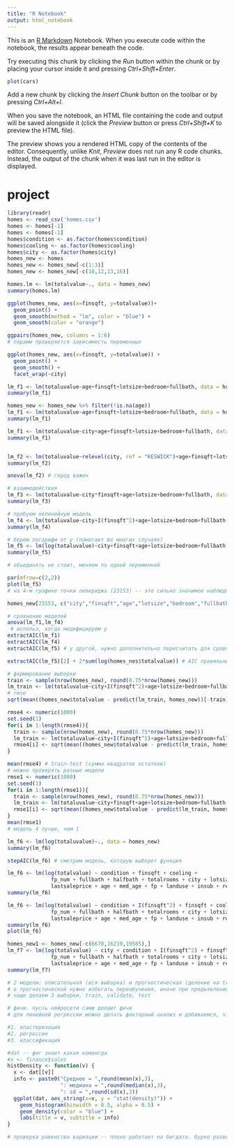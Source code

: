 ---
title: "R Notebook"
output: html_notebook
---

This is an [R Markdown](http://rmarkdown.rstudio.com) Notebook. When you execute code within the notebook, the results appear beneath the code. 

Try executing this chunk by clicking the *Run* button within the chunk or by placing your cursor inside it and pressing *Ctrl+Shift+Enter*. 

```{r}
plot(cars)
```

Add a new chunk by clicking the *Insert Chunk* button on the toolbar or by pressing *Ctrl+Alt+I*.

When you save the notebook, an HTML file containing the code and output will be saved alongside it (click the *Preview* button or press *Ctrl+Shift+K* to preview the HTML file).

The preview shows you a rendered HTML copy of the contents of the editor. Consequently, unlike *Knit*, *Preview* does not run any R code chunks. Instead, the output of the chunk when it was last run in the editor is displayed.

# project
```{r}

library(readr)
homes <- read_csv('homes.csv')
homes <- homes[-1]
homes <- homes[-1]
homes$condition <- as.factor(homes$condition)
homes$cooling <- as.factor(homes$cooling)
homes$city <- as.factor(homes$city)
homes_new <- homes
homes_new <- homes_new[-c(1:3)]
homes_new <- homes_new[-c(10,12,13,16)]

homes.lm <- lm(totalvalue~., data = homes_new)
summary(homes.lm)

ggplot(homes_new, aes(x=finsqft, y=totalvalue))+
  geom_point() +
  geom_smooth(method = "lm", color = "blue") +
  geom_smooth(color = "orange")

ggpairs(homes_new, columns = 1:6)
# парами проверяется зависимость переменных

ggplot(homes_new, aes(x=finsqft, y=totalvalue)) +
  geom_point() +
  geom_smooth() +
  facet_wrap(~city)

lm_f1 <- lm(totaluvalue~age+finsqft+lotsize+bedroom+fullbath, data = homes_new)
summary(lm_f1)

homes_new <- homes_new %>% filter(!is.na(age))
lm_f1 <- lm(totaluvalue~age+finsqft+lotsize+bedroom+fullbath, data = homes_new)
summary(lm_f1)

lm_f1 <- lm(totaluvalue~city+age+finsqft+lotsize+bedroom+fullbath, data = homes_new) #города не значимы
summary(lm_f1)


lm_f2 <- lm(totaluvalue~relevel(city, ref = "KESWICK")+age+finsqft+lotsize+bedroom+fullbath, data = homes_new)
summary(lm_f2)

anova(lm_f2) # город важен

# взаимодействия
lm_f3 <- lm(totaluvalue~city*finsqft+age+lotsize+bedroom+fullbath, data = homes_new)
summary(lm_f3)

# пробуем нелинейную модель
lm_f4 <- lm(totaluvalue~city+I(finsqft^2)+age+lotsize+bedroom+fullbath, data = homes_new)
summary(lm_f4)

# берем логарифм от у (помогает во многих случаях)
lm_f5 <- lm(log(totaluvalue)~city+finsqft+age+lotsize+bedroom+fullbath, data = homes_new)
summary(lm_f5)

# объединять не стоит, меняем по одной переменной

par(mfrow=c(2,2))
plot(lm_f5)
# на 4-м графике точки левериджа (23153) -- это сильно значимое наблюдение, котрое сильно отстоит от линии регрессии. плохая точка

homes_new[23153, c("city","finsqft","age","lotsize","bedroom","fullbath")]

# сравнение моделей
anova(lm_f1,lm_f4)
 # использ, когда модифицируем y
extractAIC(lm_f1)
extractAIC(lm_f4)
extractAIC(lm_f5) # y другой, нужно дополнительно пересчитать для сравнения

extractAIC(lm_f5)[2] + 2*sum(log(homes_nes$totalvalue)) # AIC правильный

# формирование выборки
train <- sample(nrow(homes_new), round(0.75*nrow(homes_new)))
lm_train <- lm(totaluvalue~city+I(finsqft^2)+age+lotsize+bedroom+fullbath, data = homes_new, subset = train)
# rmse
sqrt(mean((homes_new$totalvalue - predict(lm_train, homes_new))[-train]^2))

rmse4 <- numeric(1000)
set.seed(1)
for(i in 1:length(rmse4)){
  train <- sample(nrow(homes_new), round(0.75*nrow(homes_new)))
  lm_train <- lm(totaluvalue~city+I(finsqft^2)+age+lotsize+bedroom+fullbath, data = homes_new, subset = train)
  rmse4[i] <- sqrt(mean((homes_new$totalvalue - predict(lm_train, homes_new))[-train]^2))
}

mean(rmse4) # train-test (сумма квадратов остатков)
# можно проверять разные модели
rmse1 <- numeric(1000)
set.seed(1)
for(i in 1:length(rmse1)){
  train <- sample(nrow(homes_new), round(0.75*nrow(homes_new)))
  lm_train <- lm(totaluvalue~city+finsqft+age+lotsize+bedroom+fullbath, data = homes_new, subset = train)
  rmse1[i] <- sqrt(mean((homes_new$totalvalue - predict(lm_train, homes_new))[-train]^2))
}
mean(rmse1)
# модель 4 лучше, чем 1

lm_f6 <- lm(log(totaluvalue)~., data = homes_new)
summary(lm_f6)

stepAIC(lm_f6) # смотрим модель, которую выберет функция

lm_f6 <- lm(log(totalvalue) ~ condition + finsqft + cooling +
              fp_num + fullbath + halfbath + totalrooms + city + lotsize +
              lastsaleprice + age + med_age + fp + landuse + insub + remodel, data = homes_new)
summary(lm_f6)

lm_f6 <- lm(log(totalvalue) ~ condition + I(finsqft^2) + finsqft + cooling +
              fp_num + fullbath + halfbath + totalrooms + city + lotsize +
              lastsaleprice + age + med_age + fp + landuse + insub + remodel, data = homes_new)
summary(lm_f6)
plot(lm_f6)

homes_new1 <- homes_new[-c(6670,16219,19585),]
lm_f7 <- lm(log(totalvalue) ~ city + condition + I(finsqft^2) + finsqft + cooling +
              fp_num + fullbath + halfbath + totalrooms + city + lotsize +
              lastsaleprice + age + med_age + fp + landuse + insub + remodel, data = homes_new1)
summary(lm_f7)

# 2 модели: описательная (вся выборка) и прогностическая (деление на train, test)
# в прогностической нужно избегать переобучения, иначе при предъявлении новых данных модель не сможет делать прогноз
# чаще делаем 3 выборки, train, validate, test

# фичи. пусть нейросети сами делают фичи
# для линейной регрессии можно делать факторный анализ и добиваемся, чтобы остались только значимые факторы

#1. кластеризация
#2. регрессия
#3. классификация

#dat -- фиг знает какая комангда
#x <- finance$sales
histDensity <- function(v) {
  x <- dat[[v]]
  info <- paste0("Среднее = ",round(mean(x),3),
                 ": медиана = ",round(median(x),3),
                 ": sd = ",round(sd(x),3))
  ggplot(dat, aes_string(x=v, y = "stat(density)")) +
    geom_histogram(binwidth = 0.5, alpha = 0.5) +
    geom_density(color = "blue") +
    labs(title = v, subtitle = info)
}

# проверка равенства вариации -- плохо работает на бигдата. бурно развивающаяся область сейчас


```

